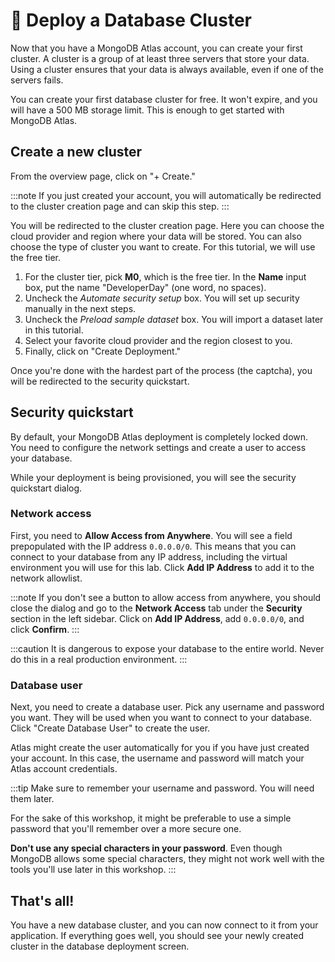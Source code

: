 

# 👐 Deploy a Database Cluster

Now that you have a MongoDB Atlas account, you can create your first cluster. A cluster is a group of at least three servers that store your data. Using a cluster ensures that your data is always available, even if one of the servers fails.

You can create your first database cluster for free. It won't expire, and you will have a 500 MB storage limit. This is enough to get started with MongoDB Atlas.

## Create a new cluster

From the overview page, click on "+ Create."

<Screenshot url="https://cloud.mongodb.com" src="img/screenshots/20-mongodb-atlas/3-create-cluster/1-overview.png" alt="Overview screenshot" />

:::note
If you just created your account, you will automatically be redirected to the cluster creation page and can skip this step.
:::

You will be redirected to the cluster creation page. Here you can choose the cloud provider and region where your data will be stored. You can also choose the type of cluster you want to create. For this tutorial, we will use the free tier.

1. For the cluster tier, pick **M0**, which is the free tier. In the **Name** input box, put the name "DeveloperDay" (one word, no spaces).
1. Uncheck the *Automate security setup* box. You will set up security manually in the next steps.
1. Uncheck the *Preload sample dataset* box. You will import a dataset later in this tutorial.
1. Select your favorite cloud provider and the region closest to you.
1. Finally, click on "Create Deployment."

<Screenshot url="https://cloud.mongodb.com" src="img/screenshots/20-mongodb-atlas/3-create-cluster/2-deploy-database.png" alt="Create cluster screenshot" />

Once you're done with the hardest part of the process (the captcha), you will be redirected to the security quickstart.

## Security quickstart

By default, your MongoDB Atlas deployment is completely locked down. You need to configure the network settings and create a user to access your database.

While your deployment is being provisioned, you will see the security quickstart dialog.

### Network access

First, you need to **Allow Access from Anywhere**. You will see a field prepopulated with the IP address `0.0.0.0/0`. This means that you can connect to your database from any IP address, including the virtual environment you will use for this lab. Click **Add IP Address** to add it to the network allowlist.

:::note
If you don't see a button to allow access from anywhere, you should close the dialog and go to the **Network Access** tab under the **Security** section in the left sidebar. Click on **Add IP Address**, add `0.0.0.0/0`, and click **Confirm**.
:::

:::caution
It is dangerous to expose your database to the entire world. Never do this in a real production environment.
:::

### Database user

Next, you need to create a database user. Pick any username and password you want. They will be used when you want to connect to your database. Click "Create Database User" to create the user.

Atlas might create the user automatically for you if you have just created your account. In this case, the username and password will match your Atlas account credentials.

:::tip
Make sure to remember your username and password. You will need them later.

For the sake of this workshop, it might be preferable to use a simple password that you'll remember over a more secure one.

<strong>Don't use any special characters in your password</strong>. Even though MongoDB allows some special characters, they might not work well with the tools you'll use later in this workshop.
:::

## That's all!

You have a new database cluster, and you can now connect to it from your application. If everything goes well, you should see your newly created cluster in the database deployment screen.

<Screenshot url="https://cloud.mongodb.com" src="img/screenshots/20-mongodb-atlas/3-create-cluster/3-database-deployment.png" alt="Screenshot of the database deployment screen" />
